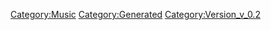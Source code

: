 {{Music
 |Name=僕らの戦場【MIRROR ver.】
 |ID=125
 |Cov=126
 |Cd=14
 |Nam=119
 |Div=119
 |Ma=1
 |SerieId=1
 |SerieLogoId=1
 |WavId=126
 |VariationId=0
 |Dsc=119
 |Strt=10
 |ValkyrieBattle=1
 |ValkyrieIntro=1
 |ValkyrieIntroSky=1
 |DivaSolo=1
 |DivaMulti=1
 |Exp=1
 |OfficialName=僕らの戦場
 |VocalName=ワルキューレ　美雲ΔJUNNA　フレイアΔ鈴木みのり<br />カナメΔ安野希世乃　レイナΔ東山奈央　マキナΔ西田望見
 |Description=作品：マクロスΔ<br /><br />歌手：ワルキューレ<br />　　　美雲ΔJUNNA　フレイアΔ鈴木みのり<br />　　　カナメΔ安野希世乃　レイナΔ東山奈央<br />　　　マキナΔ西田望見<br /><br />作詞：唐沢美帆、加藤裕介<br />作曲：加藤裕介
 |StoryTitle=
 |StoryDesc=
 |BuyURL=https://recochoku.jp/song/S1003321336/
 |BannerId=4
 |AnmStoreURL=https://anime.dmkt-sp.jp/animestore/ci_pc?workId=20867
}}
[[Category:Music]]
[[Category:Generated]]
[[Category:Version_v_0.2]]
